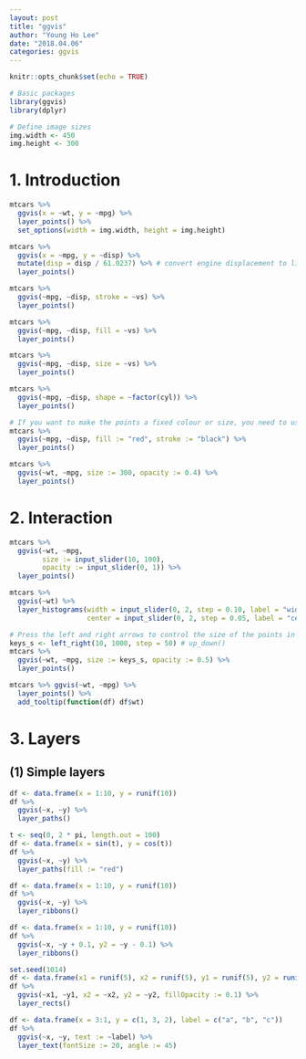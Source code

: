 ```yaml
---
layout: post
title: "ggvis"
author: "Young Ho Lee"
date: "2018.04.06"
categories: ggvis
---
```


```r
knitr::opts_chunk$set(echo = TRUE)
```

```r
# Basic packages
library(ggvis)
library(dplyr)

# Define image sizes
img.width <- 450
img.height <- 300
```

# 1. Introduction
```r
mtcars %>%
  ggvis(x = ~wt, y = ~mpg) %>%
  layer_points() %>%
  set_options(width = img.width, height = img.height)
```

```r
mtcars %>%
  ggvis(x = ~mpg, y = ~disp) %>%
  mutate(disp = disp / 61.0237) %>% # convert engine displacement to litres
  layer_points()
```

```r
mtcars %>%
  ggvis(~mpg, ~disp, stroke = ~vs) %>%
  layer_points()
```

```r
mtcars %>%
  ggvis(~mpg, ~disp, fill = ~vs) %>%
  layer_points()
```

```r
mtcars %>%
  ggvis(~mpg, ~disp, size = ~vs) %>%
  layer_points()
```

```r
mtcars %>%
  ggvis(~mpg, ~disp, shape = ~factor(cyl)) %>%
  layer_points()
```

```r
# If you want to make the points a fixed colour or size, you need to use :=
mtcars %>% 
  ggvis(~mpg, ~disp, fill := "red", stroke := "black") %>%
  layer_points()
```

```r
mtcars %>%
  ggvis(~wt, ~mpg, size := 300, opacity := 0.4) %>%
  layer_points()
```

# 2. Interaction
```r
mtcars %>%
  ggvis(~wt, ~mpg,
        size := input_slider(10, 100),
        opacity := input_slider(0, 1)) %>%
  layer_points()
```

```r
mtcars %>%
  ggvis(~wt) %>%
  layer_histograms(width = input_slider(0, 2, step = 0.10, label = "width"),
                   center = input_slider(0, 2, step = 0.05, label = "center")c)
```

```r
# Press the left and right arrows to control the size of the points in the next example.
keys_s <- left_right(10, 1000, step = 50) # up_down()
mtcars %>%
  ggvis(~wt, ~mpg, size := keys_s, opacity := 0.5) %>%
  layer_points()
```

```r
mtcars %>% ggvis(~wt, ~mpg) %>% 
  layer_points() %>% 
  add_tooltip(function(df) df$wt)
```

# 3. Layers
## (1) Simple layers
```r
df <- data.frame(x = 1:10, y = runif(10))
df %>%
  ggvis(~x, ~y) %>%
  layer_paths()
```

```r
t <- seq(0, 2 * pi, length.out = 100)
df <- data.frame(x = sin(t), y = cos(t))
df %>%
  ggvis(~x, ~y) %>%
  layer_paths(fill := "red")
```

```r
df <- data.frame(x = 1:10, y = runif(10))
df %>%
  ggvis(~x, ~y) %>%
  layer_ribbons()
```

```r
df <- data.frame(x = 1:10, y = runif(10))
df %>%
  ggvis(~x, ~y + 0.1, y2 = ~y - 0.1) %>%
  layer_ribbons()
```

```r
set.seed(1014)
df <- data.frame(x1 = runif(5), x2 = runif(5), y1 = runif(5), y2 = runif(5))
df %>%
  ggvis(~x1, ~y1, x2 = ~x2, y2 = ~y2, fillOpacity := 0.1) %>%
  layer_rects()
```

```r
df <- data.frame(x = 3:1, y = c(1, 3, 2), label = c("a", "b", "c"))
df %>% 
  ggvis(~x, ~y, text := ~label) %>% 
  layer_text(fontSize := 20, angle := 45)
```

